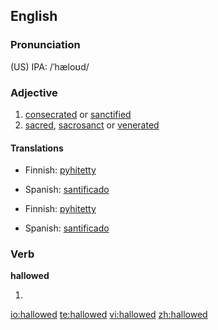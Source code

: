 ==English==

===Pronunciation===
(US) IPA: /ˈhæloʊd/

===Adjective===
{{en-adj}}

# [[consecrated]] or [[sanctified]]
# [[sacred]], [[sacrosanct]] or [[venerated]]

====Translations====
{{trans-top|consecrated or sanctified}}
*Finnish: [[pyhitetty]]
{{trans-mid}}
*Spanish: [[santificado]]
{{trans-bottom}}

{{trans-top|sacred, sacrosanct or venerated}}
*Finnish: [[pyhitetty]]
{{trans-mid}}
*Spanish: [[santificado]]
{{trans-bottom}}

===Verb===
'''hallowed'''

# {{past of|hallow}}

[[io:hallowed]]
[[te:hallowed]]
[[vi:hallowed]]
[[zh:hallowed]]